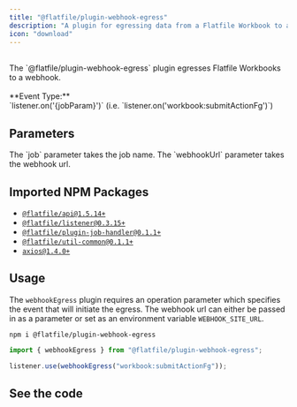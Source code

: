 ```yaml
---
title: "@flatfile/plugin-webhook-egress"
description: "A plugin for egressing data from a Flatfile Workbook to a webhook."
icon: "download"
---
```


<CardGroup cols={1}>
  <Card title="@flatfile/plugin-webhook-egress" icon="download">
    <br />
    The `@flatfile/plugin-webhook-egress` plugin egresses Flatfile Workbooks to a
    webhook.
    <br />
    <br />
    **Event Type:**
    <br />
    `listener.on('{jobParam}')` (i.e. `listener.on('workbook:submitActionFg')`)
  </Card>
</CardGroup>

## Parameters

<ParamField path="job" type="string" required>
  The `job` parameter takes the job name.
</ParamField>

<ParamField path="webhookUrl" type="string">
  The `webhookUrl` parameter takes the webhook url.
</ParamField>

## Imported NPM Packages

- [`@flatfile/api@1.5.14+`](https://www.npmjs.com/package/@flatfile/api)
- [`@flatfile/listener@0.3.15+`](https://www.npmjs.com/package/@flatfile/listener)
- [`@flatfile/plugin-job-handler@0.1.1+`](https://www.npmjs.com/package/@flatfile/plugin-job-handler)
- [`@flatfile/util-common@0.1.1+`](https://www.npmjs.com/package/@flatfile/util-common)
- [`axios@1.4.0+`](https://www.npmjs.com/package/axios)

## Usage

The `webhookEgress` plugin requires an operation parameter which specifies the event that will
initiate the egress. The webhook url can either be passed in as a parameter or set as an environment
variable `WEBHOOK_SITE_URL`.

```SSH install
npm i @flatfile/plugin-webhook-egress
```

```ts import
import { webhookEgress } from "@flatfile/plugin-webhook-egress";
```

```ts listener.js
listener.use(webhookEgress("workbook:submitActionFg"));
```

## See the code

<CardGroup cols={2}>
  <Card
    title="@flatfile/plugin-webhook-egress"
    href="https://github.com/FlatFilers/flatfile-plugins/tree/main/plugins/webhook-egress"
    icon="github"
  ></Card>
</CardGroup>
